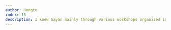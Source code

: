 ```yaml
---
author: Hongtu
index: 18
description: I knew Sayan mainly through various workshops organized in samsi. He was such a nice and humble man with many great ideas. I missed our conversations and his smile！
---
```

